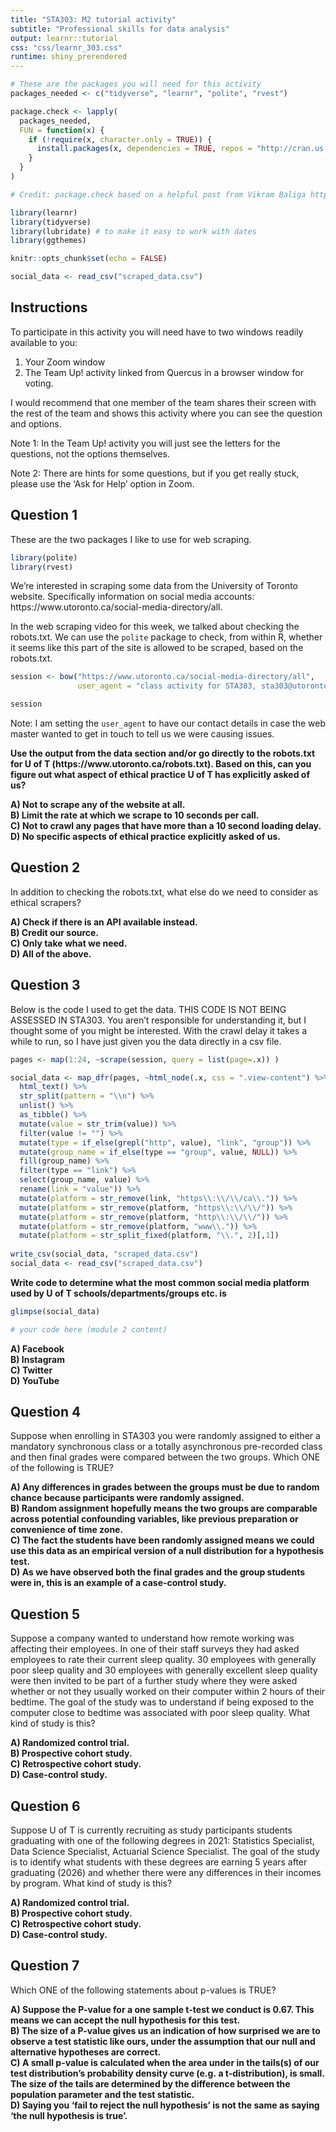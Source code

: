 ```yaml
---
title: "STA303: M2 tutorial activity"
subtitle: "Professional skills for data analysis"
output: learnr::tutorial
css: "css/learnr_303.css"
runtime: shiny_prerendered
---
```


```r
# These are the packages you will need for this activity
packages_needed <- c("tidyverse", "learnr", "polite", "rvest")

package.check <- lapply(
  packages_needed,
  FUN = function(x) {
    if (!require(x, character.only = TRUE)) {
      install.packages(x, dependencies = TRUE, repos = "http://cran.us.r-project.org")
    }
  }
)

# Credit: package.check based on a helpful post from Vikram Baliga https://vbaliga.github.io/verify-that-r-packages-are-installed-and-loaded/

library(learnr)
library(tidyverse)
library(lubridate) # to make it easy to work with dates
library(ggthemes)

knitr::opts_chunk$set(echo = FALSE)

social_data <- read_csv("scraped_data.csv")
```


## Instructions

To participate in this activity you will need have to two windows readily available to you:

1) Your Zoom window  
2) The Team Up! activity linked from Quercus in a browser window for voting.

I would recommend that one member of the team shares their screen with the rest of the team and shows this activity where you can see the question and options.

Note 1: In the Team Up! activity you will just see the letters for the questions, not the options themselves. 

Note 2: There are hints for some questions, but if you get really stuck, please use the 'Ask for Help' option in Zoom. 


## Question 1

These are the two packages I like to use for web scraping.
```r
library(polite)
library(rvest)
```

We're interested in scraping some data from the University of Toronto website. Specifically information on social media accounts: https://www.utoronto.ca/social-media-directory/all.

In the web scraping video for this week, we talked about checking the robots.txt. We can use the `polite` package to check, from within R, whether it seems like this part of the site is allowed to be scraped, based on the robots.txt. 

```r
session <- bow("https://www.utoronto.ca/social-media-directory/all", 
               user_agent = "class activity for STA303, sta303@utoronto.ca")

session
```

Note: I am setting the `user_agent` to have our contact details in case the web master wanted to get in touch to tell us we were causing issues.

__Use the output from the data section and/or go directly to the robots.txt for U of T (https://www.utoronto.ca/robots.txt). Based on this, can you figure out what aspect of ethical practice U of T has explicitly asked of us?__

**
A) Not to scrape any of the website at all.  
B) Limit the rate at which we scrape to 10 seconds per call.  
C) Not to crawl any pages that have more than a 10 second loading delay.  
D) No specific aspects of ethical practice explicitly asked of us.
**

## Question 2

In addition to checking the robots.txt, what else do we need to consider as ethical scrapers?

**
A) Check if there is an API available instead.  
B) Credit our source.  
C) Only take what we need.  
D) All of the above.
**

## Question 3

Below is the code I used to get the data. THIS CODE IS NOT BEING ASSESSED IN STA303. You aren't responsible for understanding it, but I thought some of you might be interested. 
With the crawl delay it takes a while to run, so I have just given you the data directly in a csv file.


```r
pages <- map(1:24, ~scrape(session, query = list(page=.x)) )

social_data <- map_dfr(pages, ~html_node(.x, css = ".view-content") %>% 
  html_text() %>% 
  str_split(pattern = "\\n") %>% 
  unlist() %>%
  as_tibble() %>% 
  mutate(value = str_trim(value)) %>% 
  filter(value != "") %>% 
  mutate(type = if_else(grepl("http", value), "link", "group")) %>% 
  mutate(group_name = if_else(type == "group", value, NULL)) %>% 
  fill(group_name) %>% 
  filter(type == "link") %>% 
  select(group_name, value) %>% 
  rename(link = "value")) %>% 
  mutate(platform = str_remove(link, "https\\:\\/\\/ca\\.")) %>% 
  mutate(platform = str_remove(platform, "https\\:\\/\\/")) %>% 
  mutate(platform = str_remove(platform, "http\\:\\/\\/")) %>% 
  mutate(platform = str_remove(platform, "www\\.")) %>% 
  mutate(platform = str_split_fixed(platform, "\\.", 2)[,1]) 
  
write_csv(social_data, "scraped_data.csv")
social_data <- read_csv("scraped_data.csv")
```


__Write code to determine what the most common social media platform used by U of T schools/departments/groups etc. is__

```r
glimpse(social_data)

# your code here (module 2 content)

```


**
A) Facebook  
B) Instagram  
C) Twitter  
D) YouTube
**

## Question 4

Suppose when enrolling in STA303 you were randomly assigned to either a mandatory synchronous class or a totally asynchronous pre-recorded class and then final grades were compared between the two groups. Which ONE of the following is TRUE?

**
A) Any differences in grades between the groups must be due to random chance because participants were randomly assigned.  
B) Random assignment hopefully means the two groups are comparable across potential confounding variables, like previous preparation or convenience of time zone.  
C) The fact the students have been randomly assigned means we could use this data as an empirical version of a null distribution for a hypothesis test.  
D) As we have observed both the final grades and the group students were in, this is an example of a case-control study.
**

## Question 5

Suppose a company wanted to understand how remote working was affecting their employees. In one of their staff surveys they had asked employees to rate their current sleep quality. 30 employees with generally poor sleep quality and 30 employees with generally excellent sleep quality were then invited to be part of a further study where they were asked whether or not they usually worked on their computer within 2 hours of their bedtime. The goal of the study was to understand if being exposed to the computer close to bedtime was associated with poor sleep quality. What kind of study is this?

**
A) Randomized control trial.  
B) Prospective cohort study.  
C) Retrospective cohort study.  
D) Case-control study.  
**

## Question 6

Suppose U of T is currently recruiting as study participants students graduating with one of the following degrees in 2021: Statistics Specialist, Data Science Specialist, Actuarial Science Specialist. The goal of the study is to identify what students with these degrees are earning 5 years after graduating (2026) and whether there were any differences in their incomes by program. What kind of study is this?

**
A) Randomized control trial.  
B) Prospective cohort study.  
C) Retrospective cohort study.  
D) Case-control study.
**

## Question 7

Which ONE of the following statements about p-values is TRUE?

**
A) Suppose the P-value for a one sample t-test we conduct is 0.67. This means we can accept the null hypothesis for this test.  
B) The size of a P-value gives us an indication of how surprised we are to observe a test statistic like ours, under the assumption that our null and alternative hypotheses are correct.  
C) A small p-value is calculated when the area under in the tails(s) of our test distribution's probability density curve (e.g. a t-distribution), is small. The size of the tails are determined by the difference between the population parameter and the test statistic.  
D) Saying you 'fail to reject the null hypothesis' is not the same as saying 'the null hypothesis is true'.
**
